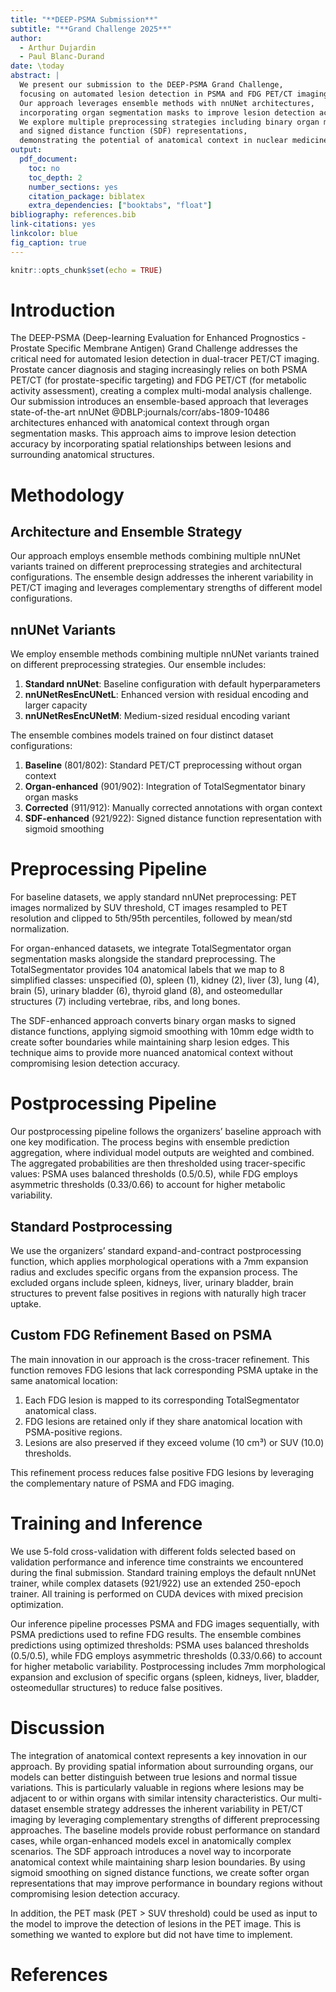 ```yaml
---
title: "**DEEP-PSMA Submission**"
subtitle: "**Grand Challenge 2025**"
author:
  - Arthur Dujardin
  - Paul Blanc-Durand
date: \today 
abstract: |
  We present our submission to the DEEP-PSMA Grand Challenge, 
  focusing on automated lesion detection in PSMA and FDG PET/CT imaging. 
  Our approach leverages ensemble methods with nnUNet architectures, 
  incorporating organ segmentation masks to improve lesion detection accuracy. 
  We explore multiple preprocessing strategies including binary organ masks
  and signed distance function (SDF) representations, 
  demonstrating the potential of anatomical context in nuclear medicine imaging.
output: 
  pdf_document:
    toc: no
    toc_depth: 2
    number_sections: yes
    citation_package: biblatex
    extra_dependencies: ["booktabs", "float"]
bibliography: references.bib  
link-citations: yes
linkcolor: blue
fig_caption: true
---
```


```r
knitr::opts_chunk$set(echo = TRUE)
```

# Introduction

The DEEP-PSMA (Deep-learning Evaluation for Enhanced Prognostics - Prostate Specific Membrane Antigen) Grand Challenge addresses the critical need for automated lesion detection in dual-tracer PET/CT imaging. Prostate cancer diagnosis and staging increasingly relies on both PSMA PET/CT (for prostate-specific targeting) and FDG PET/CT (for metabolic activity assessment), creating a complex multi-modal analysis challenge.
Our submission introduces an ensemble-based approach that leverages state-of-the-art nnUNet @DBLP:journals/corr/abs-1809-10486  architectures enhanced with anatomical context through organ segmentation masks. This approach aims to improve lesion detection accuracy by incorporating spatial relationships between lesions and surrounding anatomical structures.

# Methodology

## Architecture and Ensemble Strategy

Our approach employs ensemble methods combining multiple nnUNet variants trained on different preprocessing strategies and architectural configurations. The ensemble design addresses the inherent variability in PET/CT imaging and leverages complementary strengths of different model configurations.

## nnUNet Variants

We employ ensemble methods combining multiple nnUNet variants trained on different preprocessing strategies. Our ensemble includes:

1. **Standard nnUNet**: Baseline configuration with default hyperparameters
2. **nnUNetResEncUNetL**: Enhanced version with residual encoding and larger capacity
3. **nnUNetResEncUNetM**: Medium-sized residual encoding variant

The ensemble combines models trained on four distinct dataset configurations:

1. **Baseline** (801/802): Standard PET/CT preprocessing without organ context
2. **Organ-enhanced** (901/902): Integration of TotalSegmentator binary organ masks
3. **Corrected** (911/912): Manually corrected annotations with organ context
4. **SDF-enhanced** (921/922): Signed distance function representation with sigmoid smoothing

# Preprocessing Pipeline

For baseline datasets, we apply standard nnUNet preprocessing: PET images normalized by SUV threshold, CT images resampled to PET resolution and clipped to 5th/95th percentiles, followed by mean/std normalization.

For organ-enhanced datasets, we integrate TotalSegmentator organ segmentation masks alongside the standard preprocessing. The TotalSegmentator provides 104 anatomical labels that we map to 8 simplified classes: unspecified (0), spleen (1), kidney (2), liver (3), lung (4), brain (5), urinary bladder (6), thyroid gland (8), and osteomedullar structures (7) including vertebrae, ribs, and long bones.

The SDF-enhanced approach converts binary organ masks to signed distance functions, applying sigmoid smoothing with 10mm edge width to create softer boundaries while maintaining sharp lesion edges. This technique aims to provide more nuanced anatomical context without compromising lesion detection accuracy.

# Postprocessing Pipeline

Our postprocessing pipeline follows the organizers' baseline approach with one key modification. The process begins with ensemble prediction aggregation, where individual model outputs are weighted and combined. The aggregated probabilities are then thresholded using tracer-specific values: PSMA uses balanced thresholds (0.5/0.5), while FDG employs asymmetric thresholds (0.33/0.66) to account for higher metabolic variability.

## Standard Postprocessing

We use the organizers' standard expand-and-contract postprocessing function, which applies morphological operations with a 7mm expansion radius and excludes specific organs from the expansion process. The excluded organs include spleen, kidneys, liver, urinary bladder, brain structures to prevent false positives in regions with naturally high tracer uptake.

## Custom FDG Refinement Based on PSMA

The main innovation in our approach is the cross-tracer refinement. 
This function removes FDG lesions that lack corresponding PSMA uptake in the same anatomical location:

1. Each FDG lesion is mapped to its corresponding TotalSegmentator anatomical class.
2. FDG lesions are retained only if they share anatomical location with PSMA-positive regions.
3. Lesions are also preserved if they exceed volume (10 cm³) or SUV (10.0) thresholds.

This refinement process reduces false positive FDG lesions by leveraging the complementary nature of PSMA and FDG imaging. 

# Training and Inference

We use 5-fold cross-validation with different folds selected based on validation performance and inference time constraints we encountered during the final submission. 
Standard training employs the default nnUNet trainer, while complex datasets (921/922) use an extended 250-epoch trainer. 
All training is performed on CUDA devices with mixed precision optimization.

Our inference pipeline processes PSMA and FDG images sequentially, with PSMA predictions used to refine FDG results. The ensemble combines predictions using optimized thresholds: PSMA uses balanced thresholds (0.5/0.5), while FDG employs asymmetric thresholds (0.33/0.66) to account for higher metabolic variability.
Postprocessing includes 7mm morphological expansion and exclusion of specific organs (spleen, kidneys, liver, bladder, osteomedullar structures) to reduce false positives.

# Discussion

The integration of anatomical context represents a key innovation in our approach. By providing spatial information about surrounding organs, our models can better distinguish between true lesions and normal tissue variations. This is particularly valuable in regions where lesions may be adjacent to or within organs with similar intensity characteristics.
Our multi-dataset ensemble strategy addresses the inherent variability in PET/CT imaging by leveraging complementary strengths of different preprocessing approaches. The baseline models provide robust performance on standard cases, while organ-enhanced models excel in anatomically complex scenarios.
The SDF approach introduces a novel way to incorporate anatomical context while maintaining sharp lesion boundaries. By using sigmoid smoothing on signed distance functions, we create softer organ representations that may improve performance in boundary regions without compromising lesion detection accuracy.

In addition, the PET mask (PET > SUV threshold) could be used as input to the model to improve the detection of lesions in the PET image.
This is something we wanted to explore but did not have time to implement.

# References

\printbibliography[heading=none]
\def\printbibliography{}
